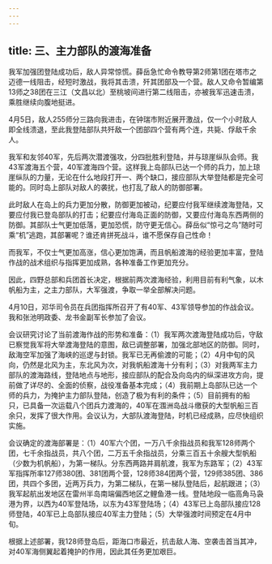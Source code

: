 ```yaml
---
---
---
```

title: 三、主力部队的渡海准备
---




我军加强团登陆成功后，敌人异常惊慌。薛岳急忙命令教导第2师第1团在塔市之迈德一线阻击，经短时激战，我将其击溃，歼其团部及一个营。敌人又命令暂编第13师之38团在三江（文昌以北）至桃坡间进行第二线阻击，亦被我军迅速击溃，乘胜继续向腹地挺进。

4月5日，敌人255师分三路向我进击，在钟瑞市附近展开激战，仅一个小时敌人即全线溃退，至此我登陆部队共歼敌一个团部四个营有两个连，共毙、俘敌千余人。

我军和友邻40军，先后两次潜渡强攻，分四批胜利登陆，并与琼崖纵队会师。我43军渡海五个营，40军渡海四个营。这样我上岛部队已达一个师的兵力，加上琼崖纵队的力量，无论在什么地段打开一、两个缺口，接应部队大举登陆都是完全可能的。同时岛上部队对敌人的袭扰，也打乱了敌人的防御部署。

此时敌人在岛上的兵力更加分散，防御更加被动，纪要应付我军继续渡海登陆，又要应付我已登岛部队的打击；纪要应付海岛正面的防御，又要应付海岛东西两侧的防御。其部队士气更加低落，更加恐慌，防守更无信心。薛岳似“惊弓之鸟”随时可乘“机”逃跑，其部署呢？谁还肯拼死战斗，谁不愿保存自己性命！

而我军，不仅士气更加高涨，信心更加饱满，而且帆船渡海的经验更加丰富，登陆作战的战术组织与指挥更加成熟，各种准备工作更加充分。

因此，四野总部和兵团首长决定，根据前两次渡海经验，利用目前有利气象，以木帆船为主，之主力部队，大军强渡，争取一举全部解决问题。

4月10日，邓华司令员在兵团指挥所召开了有40军、43军领导参加的作战会议。我和张池明政委、龙书金副军长参加了会议。

会议研究讨论了当前渡海作战的形势和准备：（1）我军两次渡海登陆成功后，守敌已察觉我军将大举渡海登陆的意图，敌已调整部署，加强北部地区的防御。同时，敌海空军加强了海峡的巡逻与封锁。我军已无再偷渡的可能；（2）4月中旬的风向，仍然是北风为主，东北风为次，对我帆船渡海十分有利；（3）对我两军主力部队的渡海路线，登陆地点与地形，接应部队的配合及向岛内的纵深进攻方向，提前做了详尽的、全面的侦察，战役准备基本完成；（4）我前期上岛部队已达一个师的兵力，为掩护主力部队登陆，创造了极为有利的条件；（5）目前拥有的船只，已具备一次运载八个团兵力渡海的，40军在涠洲岛战斗缴获的大型帆船三百余只，发挥了很大作用。会议认为，大部队渡海登陆，时机已经成熟，应尽快组织实施。

会议确定的渡海部署是：（1）40军六个团，一万八千余指战员和我军128师两个团，七千余指战员，共八个团，二万五千余指战员，分乘三百五十余艘大型帆船（少数为机帆船），为第一梯队。分东西两路并肩航渡，我军为东路军；（2）43军军指挥所率127师380团、381团两个营，128师384团两个营，129师385团、386团，共四个多团，近两万兵力，为第二梯队，在第一梯队登陆后，起航跟进；（3）我军起航出发地区在雷州半岛南端偏西地区之鲤鱼港一线。登陆地段一临高角马袅港为界，以西为40军登陆场，以东为43军登陆场；（4）43军已上岛部队接应128师登陆，40军已上岛部队接应40军主力登陆；（5）大举强渡时间预定在4月中旬。

根据上述部署，我128师登岛后，距海口市最近，抗击敌人海、空袭击首当其冲，对40军海侧翼起着掩护的作用，因此其任务更加艰巨。